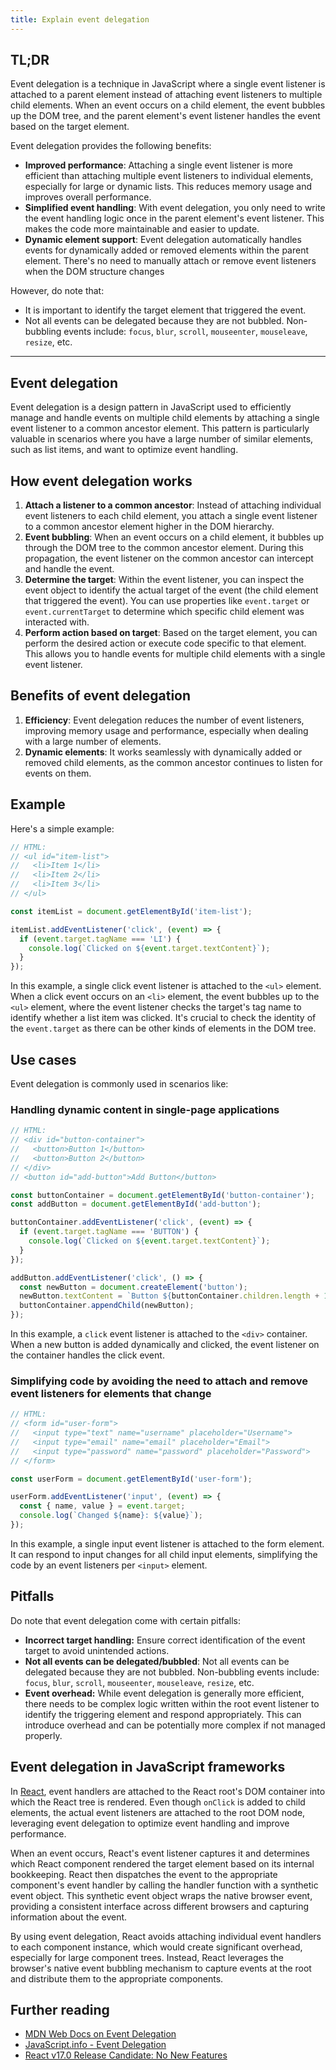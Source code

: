 ```yaml
---
title: Explain event delegation
---
```


## TL;DR

Event delegation is a technique in JavaScript where a single event listener is attached to a parent element instead of attaching event listeners to multiple child elements. When an event occurs on a child element, the event bubbles up the DOM tree, and the parent element's event listener handles the event based on the target element.

Event delegation provides the following benefits:

- **Improved performance**: Attaching a single event listener is more efficient than attaching multiple event listeners to individual elements, especially for large or dynamic lists. This reduces memory usage and improves overall performance.
- **Simplified event handling**: With event delegation, you only need to write the event handling logic once in the parent element's event listener. This makes the code more maintainable and easier to update.
- **Dynamic element support**: Event delegation automatically handles events for dynamically added or removed elements within the parent element. There's no need to manually attach or remove event listeners when the DOM structure changes

However, do note that:

- It is important to identify the target element that triggered the event.
- Not all events can be delegated because they are not bubbled. Non-bubbling events include: `focus`, `blur`, `scroll`, `mouseenter`, `mouseleave`, `resize`, etc.

---

## Event delegation

Event delegation is a design pattern in JavaScript used to efficiently manage and handle events on multiple child elements by attaching a single event listener to a common ancestor element. This pattern is particularly valuable in scenarios where you have a large number of similar elements, such as list items, and want to optimize event handling.

## How event delegation works

1. **Attach a listener to a common ancestor**: Instead of attaching individual event listeners to each child element, you attach a single event listener to a common ancestor element higher in the DOM hierarchy.
1. **Event bubbling**: When an event occurs on a child element, it bubbles up through the DOM tree to the common ancestor element. During this propagation, the event listener on the common ancestor can intercept and handle the event.
1. **Determine the target**: Within the event listener, you can inspect the event object to identify the actual target of the event (the child element that triggered the event). You can use properties like `event.target` or `event.currentTarget` to determine which specific child element was interacted with.
1. **Perform action based on target**: Based on the target element, you can perform the desired action or execute code specific to that element. This allows you to handle events for multiple child elements with a single event listener.

## Benefits of event delegation

1. **Efficiency**: Event delegation reduces the number of event listeners, improving memory usage and performance, especially when dealing with a large number of elements.
1. **Dynamic elements**: It works seamlessly with dynamically added or removed child elements, as the common ancestor continues to listen for events on them.

## Example

Here's a simple example:

```js
// HTML:
// <ul id="item-list">
//   <li>Item 1</li>
//   <li>Item 2</li>
//   <li>Item 3</li>
// </ul>

const itemList = document.getElementById('item-list');

itemList.addEventListener('click', (event) => {
  if (event.target.tagName === 'LI') {
    console.log(`Clicked on ${event.target.textContent}`);
  }
});
```

In this example, a single click event listener is attached to the `<ul>` element. When a click event occurs on an `<li>` element, the event bubbles up to the `<ul>` element, where the event listener checks the target's tag name to identify whether a list item was clicked. It's crucial to check the identity of the `event.target` as there can be other kinds of elements in the DOM tree.

## Use cases

Event delegation is commonly used in scenarios like:

### Handling dynamic content in single-page applications

```js
// HTML:
// <div id="button-container">
//   <button>Button 1</button>
//   <button>Button 2</button>
// </div>
// <button id="add-button">Add Button</button>

const buttonContainer = document.getElementById('button-container');
const addButton = document.getElementById('add-button');

buttonContainer.addEventListener('click', (event) => {
  if (event.target.tagName === 'BUTTON') {
    console.log(`Clicked on ${event.target.textContent}`);
  }
});

addButton.addEventListener('click', () => {
  const newButton = document.createElement('button');
  newButton.textContent = `Button ${buttonContainer.children.length + 1}`;
  buttonContainer.appendChild(newButton);
});
```

In this example, a `click` event listener is attached to the `<div>` container. When a new button is added dynamically and clicked, the event listener on the container handles the click event.

### Simplifying code by avoiding the need to attach and remove event listeners for elements that change

```js
// HTML:
// <form id="user-form">
//   <input type="text" name="username" placeholder="Username">
//   <input type="email" name="email" placeholder="Email">
//   <input type="password" name="password" placeholder="Password">
// </form>

const userForm = document.getElementById('user-form');

userForm.addEventListener('input', (event) => {
  const { name, value } = event.target;
  console.log(`Changed ${name}: ${value}`);
});
```

In this example, a single input event listener is attached to the form element. It can respond to input changes for all child input elements, simplifying the code by an event listeners per `<input>` element.

## Pitfalls

Do note that event delegation come with certain pitfalls:

- **Incorrect target handling:** Ensure correct identification of the event target to avoid unintended actions.
- **Not all events can be delegated/bubbled**: Not all events can be delegated because they are not bubbled. Non-bubbling events include: `focus`, `blur`, `scroll`, `mouseenter`, `mouseleave`, `resize`, etc.
- **Event overhead:** While event delegation is generally more efficient, there needs to be complex logic written within the root event listener to identify the triggering element and respond appropriately. This can introduce overhead and can be potentially more complex if not managed properly.

## Event delegation in JavaScript frameworks

In [React](https://react.dev/), event handlers are attached to the React root's DOM container into which the React tree is rendered. Even though `onClick` is added to child elements, the actual event listeners are attached to the root DOM node, leveraging event delegation to optimize event handling and improve performance.

When an event occurs, React's event listener captures it and determines which React component rendered the target element based on its internal bookkeeping. React then dispatches the event to the appropriate component's event handler by calling the handler function with a synthetic event object. This synthetic event object wraps the native browser event, providing a consistent interface across different browsers and capturing information about the event.

By using event delegation, React avoids attaching individual event handlers to each component instance, which would create significant overhead, especially for large component trees. Instead, React leverages the browser's native event bubbling mechanism to capture events at the root and distribute them to the appropriate components.

## Further reading

- [MDN Web Docs on Event Delegation](https://developer.mozilla.org/en-US/docs/Learn/JavaScript/Building_blocks/Events#event_delegation)
- [JavaScript.info - Event Delegation](https://javascript.info/event-delegation)
- [React v17.0 Release Candidate: No New Features](https://legacy.reactjs.org/blog/2020/08/10/react-v17-rc.html#changes-to-event-delegation)
